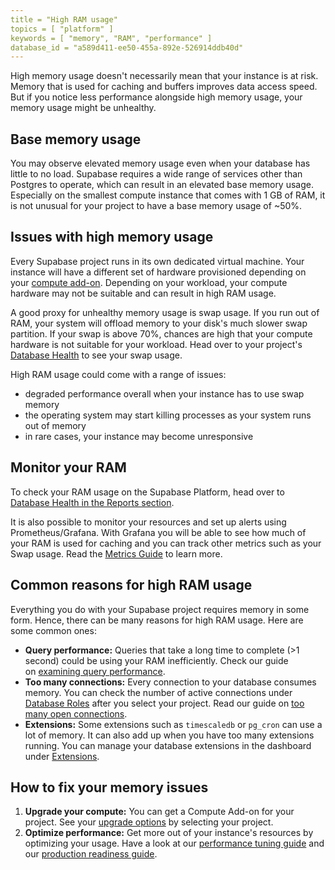 ```yaml
---
title = "High RAM usage"
topics = [ "platform" ]
keywords = [ "memory", "RAM", "performance" ]
database_id = "a589d411-ee50-455a-892e-526914ddb40d"
---
```


<Admonition type="note">

High memory usage doesn't necessarily mean that your instance is at risk. Memory that is used for caching and buffers improves data access speed. But if you notice less performance alongside high memory usage, your memory usage might be unhealthy.

</Admonition>

## Base memory usage

You may observe elevated memory usage even when your database has little to no load. Supabase requires a wide range of services other than Postgres to operate, which can result in an elevated base memory usage. Especially on the smallest compute instance that comes with 1 GB of RAM, it is not unusual for your project to have a base memory usage of ~50%.

## Issues with high memory usage

Every Supabase project runs in its own dedicated virtual machine. Your instance will have a different set of hardware provisioned depending on your [compute add-on](/docs/guides/platform/compute-add-ons). Depending on your workload, your compute hardware may not be suitable and can result in high RAM usage.

A good proxy for unhealthy memory usage is swap usage. If you run out of RAM, your system will offload memory to your disk's much slower swap partition. If your swap is above 70%, chances are high that your compute hardware is not suitable for your workload. Head over to your project's [Database Health](/dashboard/project/_/reports/database) to see your swap usage.

High RAM usage could come with a range of issues:

- degraded performance overall when your instance has to use swap memory
- the operating system may start killing processes as your system runs out of memory
- in rare cases, your instance may become unresponsive

## Monitor your RAM

To check your RAM usage on the Supabase Platform, head over to [Database Health in the Reports section](/dashboard/project/_/reports/database).

It is also possible to monitor your resources and set up alerts using Prometheus/Grafana. With Grafana you will be able to see how much of your RAM is used for caching and you can track other metrics such as your Swap usage. Read the [Metrics Guide](/docs/guides/platform/metrics) to learn more.

## Common reasons for high RAM usage

Everything you do with your Supabase project requires memory in some form. Hence, there can be many reasons for high RAM usage. Here are some common ones:

- **Query performance:** Queries that take a long time to complete (>1 second) could be using your RAM inefficiently. Check our guide on [examining query performance](/docs/guides/platform/performance#examining-query-performance).
- **Too many connections:** Every connection to your database consumes memory. You can check the number of active connections under [Database Roles](/dashboard/project/_/database/roles) after you select your project. Read our guide on [too many open connections](/docs/guides/platform/troubleshooting#too-many-open-connections).
- **Extensions:** Some extensions such as `timescaledb` or `pg_cron` can use a lot of memory. It can also add up when you have too many extensions running. You can manage your database extensions in the dashboard under [Extensions](/dashboard/project/_/database/extensions).

## How to fix your memory issues

1. **Upgrade your compute:** You can get a Compute Add-on for your project. See your [upgrade options](/dashboard/project/_/settings/compute-and-disk) by selecting your project.
2. **Optimize performance:** Get more out of your instance's resources by optimizing your usage. Have a look at our [performance tuning guide](/docs/guides/platform/performance#examining-query-performance) and our [production readiness guide](/docs/guides/platform/going-into-prod#performance).
